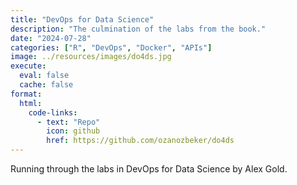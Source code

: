 ```yaml
---
title: "DevOps for Data Science"
description: "The culmination of the labs from the book."
date: "2024-07-28"
categories: ["R", "DevOps", "Docker", "APIs"]
image: ../resources/images/do4ds.jpg
execute: 
  eval: false
  cache: false
format:
  html: 
    code-links:
      - text: "Repo"
        icon: github
        href: https://github.com/ozanozbeker/do4ds
---
```


Running through the labs in DevOps for Data Science by Alex Gold.